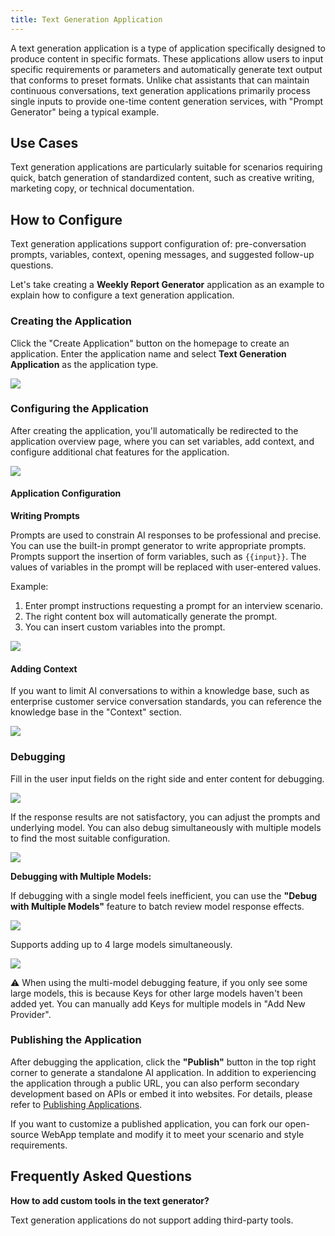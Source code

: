 ```yaml
---
title: Text Generation Application
---
```


A text generation application is a type of application specifically designed to produce content in specific formats. These applications allow users to input specific requirements or parameters and automatically generate text output that conforms to preset formats. Unlike chat assistants that can maintain continuous conversations, text generation applications primarily process single inputs to provide one-time content generation services, with "Prompt Generator" being a typical example.

## Use Cases

Text generation applications are particularly suitable for scenarios requiring quick, batch generation of standardized content, such as creative writing, marketing copy, or technical documentation.

## How to Configure

Text generation applications support configuration of: pre-conversation prompts, variables, context, opening messages, and suggested follow-up questions.

Let's take creating a **Weekly Report Generator** application as an example to explain how to configure a text generation application.

### Creating the Application

Click the "Create Application" button on the homepage to create an application. Enter the application name and select **Text Generation Application** as the application type.

![](https://assets-docs.dify.ai/2024/12/8012e6ed06bfb10b239a4b999b1a0787.png)

### Configuring the Application

After creating the application, you'll automatically be redirected to the application overview page, where you can set variables, add context, and configure additional chat features for the application.

![](https://assets-docs.dify.ai/dify-enterprise-mintlify/en/guides/application-orchestrate/6e45b9cecf2280814de20375ca0a3734.png)

#### Application Configuration

**Writing Prompts**

Prompts are used to constrain AI responses to be professional and precise. You can use the built-in prompt generator to write appropriate prompts. Prompts support the insertion of form variables, such as `{{input}}`. The values of variables in the prompt will be replaced with user-entered values.

Example:
1. Enter prompt instructions requesting a prompt for an interview scenario.
2. The right content box will automatically generate the prompt.
3. You can insert custom variables into the prompt.

![](https://assets-docs.dify.ai/dify-enterprise-mintlify/en/guides/application-orchestrate/c2cf3853cfda01d111df29dffdef8efe.png)

#### Adding Context

If you want to limit AI conversations to within a knowledge base, such as enterprise customer service conversation standards, you can reference the knowledge base in the "Context" section.

![](https://assets-docs.dify.ai/dify-enterprise-mintlify/en/guides/application-orchestrate/dcdcfbe0d7b44792c53d1d026aeebe29.png)

### Debugging

Fill in the user input fields on the right side and enter content for debugging.

![](https://assets-docs.dify.ai/dify-enterprise-mintlify/en/guides/application-orchestrate/1509ff763400980eba81dac1f01d996f.png)

If the response results are not satisfactory, you can adjust the prompts and underlying model. You can also debug simultaneously with multiple models to find the most suitable configuration.

![](https://assets-docs.dify.ai/dify-enterprise-mintlify/en/guides/application-orchestrate/07a8c40ba969e849f083e27dee6992b0.png)

**Debugging with Multiple Models:**

If debugging with a single model feels inefficient, you can use the **"Debug with Multiple Models"** feature to batch review model response effects.

![](https://assets-docs.dify.ai/dify-enterprise-mintlify/en/guides/application-orchestrate/bf067815b692fc617c4f23f02e687dd9.png)

Supports adding up to 4 large models simultaneously.

![](https://assets-docs.dify.ai/dify-enterprise-mintlify/en/guides/application-orchestrate/67818c83a30cae24eb7048fe9dc96538.png)

⚠️ When using the multi-model debugging feature, if you only see some large models, this is because Keys for other large models haven't been added yet. You can manually add Keys for multiple models in "Add New Provider".

### Publishing the Application

After debugging the application, click the **"Publish"** button in the top right corner to generate a standalone AI application. In addition to experiencing the application through a public URL, you can also perform secondary development based on APIs or embed it into websites. For details, please refer to [Publishing Applications](/en/guides/application-publishing/launch-your-webapp-quickly/web-app-settings).

If you want to customize a published application, you can fork our open-source WebApp template and modify it to meet your scenario and style requirements.

## Frequently Asked Questions

**How to add custom tools in the text generator?**

Text generation applications do not support adding third-party tools.